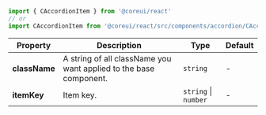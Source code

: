 
```jsx
import { CAccordionItem } from '@coreui/react'
// or
import CAccordionItem from '@coreui/react/src/components/accordion/CAccordionItem'
```

| Property | Description | Type | Default |
| --- | --- | --- | --- |
| **className** | A string of all className you want applied to the base component. | `string` | - |
| **itemKey** | Item key. | `string` \| `number` | - |
